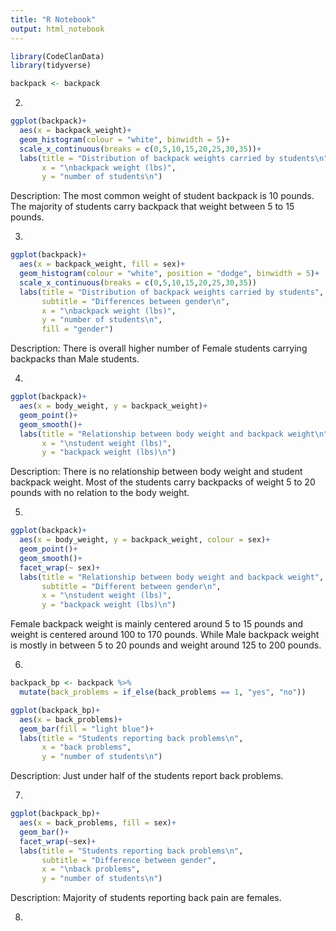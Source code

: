 ```yaml
---
title: "R Notebook"
output: html_notebook
---
```


```r
library(CodeClanData)
library(tidyverse)
```

```r
backpack <- backpack
```

2.

```r
ggplot(backpack)+
  aes(x = backpack_weight)+
  geom_histogram(colour = "white", binwidth = 5)+
  scale_x_continuous(breaks = c(0,5,10,15,20,25,30,35))+
  labs(title = "Distribution of backpack weights carried by students\n",
       x = "\nbackpack weight (lbs)",
       y = "number of students\n")

```
Description: The most common weight of student backpack is 10 pounds. The majority of students carry backpack that weight between 5 to 15 pounds.

3. 
```r
ggplot(backpack)+
  aes(x = backpack_weight, fill = sex)+
  geom_histogram(colour = "white", position = "dodge", binwidth = 5)+
  scale_x_continuous(breaks = c(0,5,10,15,20,25,30,35))
  labs(title = "Distribution of backpack weights carried by students",
       subtitle = "Differences between gender\n",
       x = "\nbackpack weight (lbs)",
       y = "number of students\n",
       fill = "gender")
```
Description: There is overall higher number of Female students carrying backpacks than Male students. 

4. 

```r
ggplot(backpack)+
  aes(x = body_weight, y = backpack_weight)+
  geom_point()+
  geom_smooth()+
  labs(title = "Relationship between body weight and backpack weight\n",
       x = "\nstudent weight (lbs)",
       y = "backpack weight (lbs)\n")
```
Description: There is no relationship between body weight and student backpack weight. Most of the students carry backpacks of weight 5 to 20 pounds with no relation to the body weight. 

5. 

```r
ggplot(backpack)+
  aes(x = body_weight, y = backpack_weight, colour = sex)+
  geom_point()+
  geom_smooth()+
  facet_wrap(~ sex)+
  labs(title = "Relationship between body weight and backpack weight",
       subtitle = "Different between gender\n",
       x = "\nstudent weight (lbs)",
       y = "backpack weight (lbs)\n")
```
Female backpack weight is mainly centered around 5 to 15 pounds and weight is centered around 100 to 170 pounds. 
While Male backpack weight is mostly in between 5 to 20 pounds and weight around 125 to 200 pounds. 

6. 

```r
backpack_bp <- backpack %>% 
  mutate(back_problems = if_else(back_problems == 1, "yes", "no"))

ggplot(backpack_bp)+
  aes(x = back_problems)+
  geom_bar(fill = "light blue")+
  labs(title = "Students reporting back problems\n",
       x = "back problems",
       y = "number of students\n")

```

Description: Just under half of the students report back problems.

7.

```r
ggplot(backpack_bp)+
  aes(x = back_problems, fill = sex)+
  geom_bar()+
  facet_wrap(~sex)+
  labs(title = "Students reporting back problems\n",
       subtitle = "Difference between gender",
       x = "\nback problems",
       y = "number of students\n")
```

Description: Majority of students reporting back pain are females.

8.

```r

```

